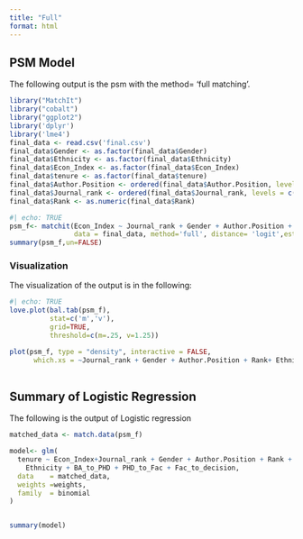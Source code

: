 ```yaml
---
title: "Full"
format: html
---
```


## PSM Model

The following output is the psm with the method= 'full matching'.

```r
library("MatchIt")
library("cobalt")    
library("ggplot2")   
library('dplyr')
library('lme4')
final_data <- read.csv('final.csv')
final_data$Gender <- as.factor(final_data$Gender)
final_data$Ethnicity <- as.factor(final_data$Ethnicity)
final_data$Econ_Index <- as.factor(final_data$Econ_Index)
final_data$tenure <- as.factor(final_data$tenure)  
final_data$Author.Position <- ordered(final_data$Author.Position, levels = c(0:4))
final_data$Journal_rank <- ordered(final_data$Journal_rank, levels = c(1:9))
final_data$Rank <- as.numeric(final_data$Rank)
```

```r
#| echo: TRUE
psm_f<- matchit(Econ_Index ~ Journal_rank + Gender + Author.Position + Rank + Ethnicity + BA_to_PHD + PHD_to_Fac + Fac_to_decision,
                data = final_data, method='full', distance= 'logit',estimand='ATE')
summary(psm_f,un=FALSE)
```

### Visualization

The visualization of the output is in the following:

```r
#| echo: TRUE
love.plot(bal.tab(psm_f),
          stat=c('m','v'),
          grid=TRUE,
          threshold=c(m=.25, v=1.25))

plot(psm_f, type = "density", interactive = FALSE,
      which.xs = ~Journal_rank + Gender + Author.Position + Rank+ Ethnicity+BA_to_PHD+PHD_to_Fac+Fac_to_decision)
  

```

## Summary of Logistic Regression

The following is the output of Logistic regression

```r
matched_data <- match.data(psm_f)

model<- glm(
  tenure ~ Econ_Index+Journal_rank + Gender + Author.Position + Rank + 
    Ethnicity + BA_to_PHD + PHD_to_Fac + Fac_to_decision,
  data    = matched_data,
  weights =weights,
  family  = binomial
)


summary(model)
```
